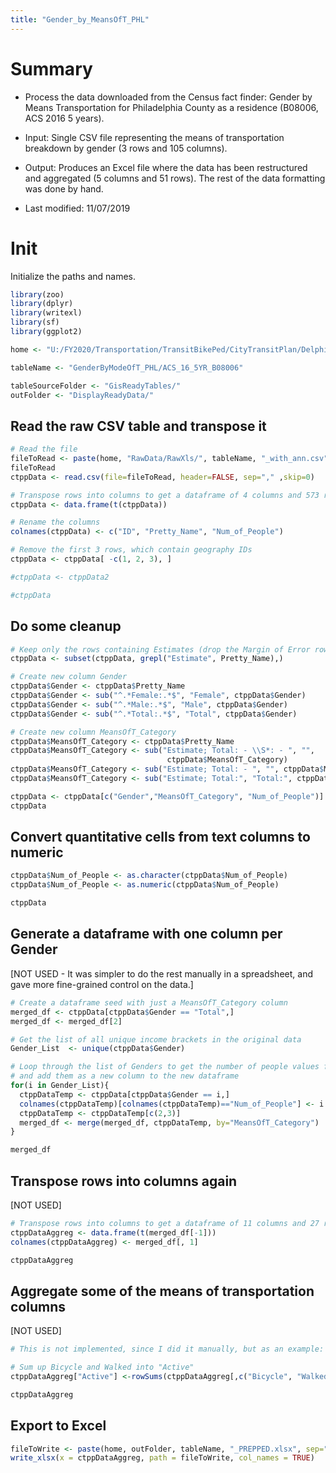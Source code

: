```yaml
---
title: "Gender_by_MeansOfT_PHL"
---
```


# Summary

* Process the data downloaded from the Census fact finder: Gender by Means Transportation for Philadelphia County as a residence (B08006, ACS 2016 5 years). 
* Input: Single CSV file representing the means of transportation breakdown by gender (3 rows and 105 columns).  

* Output: Produces an Excel file where the data has been restructured and aggregated (5 columns and 51 rows). The rest of the data formatting was done by hand.

* Last modified: 11/07/2019

# Init

Initialize the paths and names. 

```r

library(zoo)
library(dplyr)
library(writexl) 
library(sf)
library(ggplot2)

home <- "U:/FY2020/Transportation/TransitBikePed/CityTransitPlan/Delphine_CityTransitPlan/CtppAnalysis/Data3rdPass/"

tableName <- "GenderByModeOfT_PHL/ACS_16_5YR_B08006"

tableSourceFolder <- "GisReadyTables/"
outFolder <- "DisplayReadyData/"

```

## Read the raw CSV table and transpose it

```r

# Read the file
fileToRead <- paste(home, "RawData/RawXls/", tableName, "_with_ann.csv", sep="")
fileToRead
ctppData <- read.csv(file=fileToRead, header=FALSE, sep="," ,skip=0)

# Transpose rows into columns to get a dataframe of 4 columns and 573 rows
ctppData <- data.frame(t(ctppData))

# Rename the columns
colnames(ctppData) <- c("ID", "Pretty_Name", "Num_of_People")

# Remove the first 3 rows, which contain geography IDs
ctppData <- ctppData[ -c(1, 2, 3), ]

#ctppData <- ctppData2

#ctppData

```

## Do some cleanup

```r

# Keep only the rows containing Estimates (drop the Margin of Error rows)
ctppData <- subset(ctppData, grepl("Estimate", Pretty_Name),)

# Create new column Gender
ctppData$Gender <- ctppData$Pretty_Name
ctppData$Gender <- sub("^.*Female:.*$", "Female", ctppData$Gender)
ctppData$Gender <- sub("^.*Male:.*$", "Male", ctppData$Gender)
ctppData$Gender <- sub("^.*Total:.*$", "Total", ctppData$Gender)

# Create new column MeansOfT_Category
ctppData$MeansOfT_Category <- ctppData$Pretty_Name
ctppData$MeansOfT_Category <- sub("Estimate; Total: - \\S*: - ", "", 
                                   ctppData$MeansOfT_Category)
ctppData$MeansOfT_Category <- sub("Estimate; Total: - ", "", ctppData$MeansOfT_Category)
ctppData$MeansOfT_Category <- sub("Estimate; Total:", "Total:", ctppData$MeansOfT_Category)

ctppData <- ctppData[c("Gender","MeansOfT_Category", "Num_of_People")] 
ctppData

```


## Convert quantitative cells from text columns to numeric

``` r

ctppData$Num_of_People <- as.character(ctppData$Num_of_People)
ctppData$Num_of_People <- as.numeric(ctppData$Num_of_People)

ctppData
```

## Generate a dataframe with one column per Gender

[NOT USED - It was simpler to do the rest manually in a spreadsheet, and gave more fine-grained control on the data.]

```r

# Create a dataframe seed with just a MeansOfT_Category column
merged_df <- ctppData[ctppData$Gender == "Total",]
merged_df <- merged_df[2] 

# Get the list of all unique income brackets in the original data
Gender_List  <- unique(ctppData$Gender)

# Loop through the list of Genders to get the number of people values for each Gender in each MeansOfT category
# and add them as a new column to the new dataframe  
for(i in Gender_List){
  ctppDataTemp <- ctppData[ctppData$Gender == i,]
  colnames(ctppDataTemp)[colnames(ctppDataTemp)=="Num_of_People"] <- i
  ctppDataTemp <- ctppDataTemp[c(2,3)]
  merged_df <- merge(merged_df, ctppDataTemp, by="MeansOfT_Category")
}

merged_df

```

## Transpose rows into columns again

[NOT USED]

```r

# Transpose rows into columns to get a dataframe of 11 columns and 27 rows 
ctppDataAggreg <- data.frame(t(merged_df[-1]))
colnames(ctppDataAggreg) <- merged_df[, 1]

ctppDataAggreg
```

## Aggregate some of the means of transportation columns

[NOT USED]

``` r

# This is not implemented, since I did it manually, but as an example:

# Sum up Bicycle and Walked into "Active"
ctppDataAggreg["Active"] <-rowSums(ctppDataAggreg[,c("Bicycle", "Walked")])

ctppDataAggreg

```

## Export to Excel

```r

fileToWrite <- paste(home, outFolder, tableName, "_PREPPED.xlsx", sep="")
write_xlsx(x = ctppDataAggreg, path = fileToWrite, col_names = TRUE)

```

